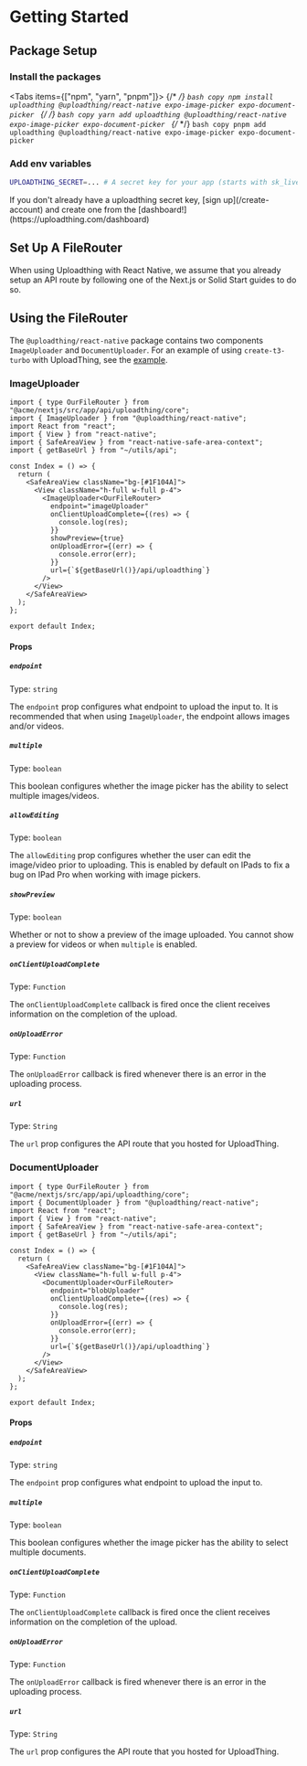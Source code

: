 
# Getting Started

## Package Setup

<Steps>

### Install the packages


<Tabs items={["npm", "yarn", "pnpm"]}>
  <Tab>
    {/* <!-- prettier-ignore --> */}
    ```bash copy
    npm install uploadthing @uploadthing/react-native expo-image-picker expo-document-picker
    ```
  </Tab>
  <Tab>
    {/* <!-- prettier-ignore --> */}
    ```bash copy
    yarn add uploadthing @uploadthing/react-native expo-image-picker expo-document-picker
    ```
  </Tab>
  <Tab>
    {/* <!-- prettier-ignore --> */}
    ```bash copy
    pnpm add uploadthing @uploadthing/react-native expo-image-picker expo-document-picker
    ```
  </Tab>
</Tabs>

### Add env variables

```bash copy
UPLOADTHING_SECRET=... # A secret key for your app (starts with sk_live_)
```

<Callout type="warning">
  If you don't already have a uploadthing secret key, [sign up](/create-account) and create one from
  the [dashboard!](https://uploadthing.com/dashboard)
</Callout>
</Steps>

## Set Up A FileRouter

When using Uploadthing with React Native, we assume that you already setup an API route by following one of the Next.js or Solid Start guides to do so.

## Using the FileRouter

The `@uploadthing/react-native` package contains two components `ImageUploader` and `DocumentUploader`. For an example of using `create-t3-turbo` with UploadThing, see the [example](https://github.com/pingdotgg/uploadthing/tree/main/examples/react-native).

### ImageUploader

```tsx copy
import { type OurFileRouter } from "@acme/nextjs/src/app/api/uploadthing/core";
import { ImageUploader } from "@uploadthing/react-native";
import React from "react";
import { View } from "react-native";
import { SafeAreaView } from "react-native-safe-area-context";
import { getBaseUrl } from "~/utils/api";

const Index = () => {
  return (
    <SafeAreaView className="bg-[#1F104A]">
      <View className="h-full w-full p-4">
        <ImageUploader<OurFileRouter>
          endpoint="imageUploader"
          onClientUploadComplete={(res) => {
            console.log(res);
          }}
          showPreview={true}
          onUploadError={(err) => {
            console.error(err);
          }}
          url={`${getBaseUrl()}/api/uploadthing`}
        />
      </View>
    </SafeAreaView>
  );
};

export default Index;
```

#### Props

##### `endpoint`

Type: `string`

The `endpoint` prop configures what endpoint to upload the input to. It is recommended that when using `ImageUploader`, the endpoint allows images and/or videos.

##### `multiple`

Type: `boolean`

This boolean configures whether the image picker has the ability to select multiple images/videos.

##### `allowEditing`

Type: `boolean`

The `allowEditing` prop configures whether the user can edit the image/video prior to uploading. This is enabled by default on IPads to fix a bug on IPad Pro when working with image pickers.

##### `showPreview`

Type: `boolean`

Whether or not to show a preview of the image uploaded. You cannot show a preview for videos or when `multiple` is enabled.

##### `onClientUploadComplete`

Type: `Function`

The `onClientUploadComplete` callback is fired once the client receives information on the completion of the upload.

##### `onUploadError`

Type: `Function`

The `onUploadError` callback is fired whenever there is an error in the uploading process.

##### `url`

Type: `String`

The `url` prop configures the API route that you hosted for UploadThing.

### DocumentUploader

```tsx copy
import { type OurFileRouter } from "@acme/nextjs/src/app/api/uploadthing/core";
import { DocumentUploader } from "@uploadthing/react-native";
import React from "react";
import { View } from "react-native";
import { SafeAreaView } from "react-native-safe-area-context";
import { getBaseUrl } from "~/utils/api";

const Index = () => {
  return (
    <SafeAreaView className="bg-[#1F104A]">
      <View className="h-full w-full p-4">
        <DocumentUploader<OurFileRouter>
          endpoint="blobUploader"
          onClientUploadComplete={(res) => {
            console.log(res);
          }}
          onUploadError={(err) => {
            console.error(err);
          }}
          url={`${getBaseUrl()}/api/uploadthing`}
        />
      </View>
    </SafeAreaView>
  );
};

export default Index;
```

#### Props

##### `endpoint`

Type: `string`

The `endpoint` prop configures what endpoint to upload the input to.

##### `multiple`

Type: `boolean`

This boolean configures whether the image picker has the ability to select multiple documents.

##### `onClientUploadComplete`

Type: `Function`

The `onClientUploadComplete` callback is fired once the client receives information on the completion of the upload.

##### `onUploadError`

Type: `Function`

The `onUploadError` callback is fired whenever there is an error in the uploading process.

##### `url`

Type: `String`

The `url` prop configures the API route that you hosted for UploadThing.
